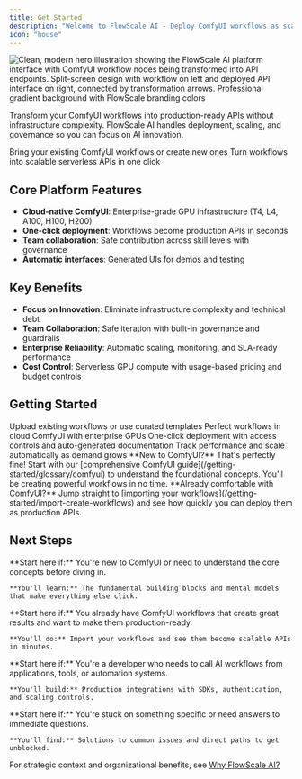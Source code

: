 ```yaml
---
title: Get Started
description: "Welcome to FlowScale AI - Deploy ComfyUI workflows as scalable APIs in minutes"
icon: "house"
---
```


<Frame>
    <img src="/images/glossary/comfyui_getting_started.png" alt="Clean, modern hero illustration showing the FlowScale AI platform interface with ComfyUI workflow nodes being transformed into API endpoints. Split-screen design with workflow on left and deployed API interface on right, connected by transformation arrows. Professional gradient background with FlowScale branding colors" />
</Frame>

Transform your ComfyUI workflows into production-ready APIs without infrastructure complexity. FlowScale AI handles deployment, scaling, and governance so you can focus on AI innovation.

<CardGroup cols={2}>
  <Card
    title="Import Workflows"
    icon="upload"
    href="/getting-started/import-create-workflows"
  >
    Bring your existing ComfyUI workflows or create new ones
  </Card>
  <Card
    title="Deploy APIs"
    icon="rocket"
    href="/getting-started/deploy-workflows"
  >
    Turn workflows into scalable serverless APIs in one click
  </Card>
</CardGroup>

## Core Platform Features

- **Cloud-native ComfyUI**: Enterprise-grade GPU infrastructure (T4, L4, A100, H100, H200)
- **One-click deployment**: Workflows become production APIs in seconds
- **Team collaboration**: Safe contribution across skill levels with governance
- **Automatic interfaces**: Generated UIs for demos and testing

## Key Benefits

- **Focus on Innovation**: Eliminate infrastructure complexity and technical debt
- **Team Collaboration**: Safe iteration with built-in governance and guardrails
- **Enterprise Reliability**: Automatic scaling, monitoring, and SLA-ready performance
- **Cost Control**: Serverless GPU compute with usage-based pricing and budget controls

## Getting Started

<Steps>
  <Step title="Import Workflows">
    Upload existing workflows or use curated templates
  </Step>
  <Step title="Refine and Test">
    Perfect workflows in cloud ComfyUI with enterprise GPUs
  </Step>
  <Step title="Deploy APIs">
    One-click deployment with access controls and auto-generated documentation
  </Step>
  <Step title="Monitor and Scale">
    Track performance and scale automatically as demand grows
  </Step>
</Steps>

<Warning>
**New to ComfyUI?** That's perfectly fine! Start with our [comprehensive ComfyUI guide](/getting-started/glossary/comfyui) to understand the foundational concepts. You'll be creating powerful workflows in no time.
</Warning>

<Tip>
**Already comfortable with ComfyUI?** Jump straight to [importing your workflows](/getting-started/import-create-workflows) and see how quickly you can deploy them as production APIs.
</Tip>

## Next Steps

<CardGroup cols={2}>
  <Card
    title="I'm New to This"
    icon="graduation-cap"
    href="/getting-started/glossary/comfyui"
  >
    **Start here if:** You're new to ComfyUI or need to understand the core concepts before diving in.
    
    **You'll learn:** The fundamental building blocks and mental models that make everything else click.
  </Card>
  <Card
    title="I Have Workflows to Deploy"
    icon="rocket"
    href="/getting-started/import-create-workflows"
  >
    **Start here if:** You already have ComfyUI workflows that create great results and want to make them production-ready.
    
    **You'll do:** Import your workflows and see them become scalable APIs in minutes.
  </Card>
  <Card
    title="I Need to Integrate APIs"
    icon="code"
    href="/deploy-api/overview"
  >
    **Start here if:** You're a developer who needs to call AI workflows from applications, tools, or automation systems.
    
    **You'll build:** Production integrations with SDKs, authentication, and scaling controls.
  </Card>
  <Card
    title="I Need Help Right Now"
    icon="lifebuoy"
    href="/getting-started/troubleshooting/index"
  >
    **Start here if:** You're stuck on something specific or need answers to immediate questions.
    
    **You'll find:** Solutions to common issues and direct paths to get unblocked.
  </Card>
</CardGroup>

For strategic context and organizational benefits, see [Why FlowScale AI?](/getting-started/why-flowscale-ai)

